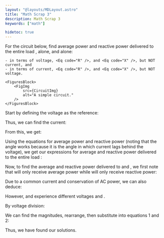 ```yaml
---
layout: "@layouts/MDLayout.astro"
title: "Math Scrap 3"
description: Math Scrap 3
keywords: ["math"]

hidetoc: true
---
```







<QuestionFrame>
    For the circuit below, find average power and reactive power delivered to the entire load <Eq code="\mathbf{Z} = R + jX" />, <Eq code="R" /> alone, and <Eq code="jX" /> alone:

    - in terms of voltage, <Eq code="R" />, and <Eq code="X" />, but NOT current, and
    - in terms of current, <Eq code="R" />, and <Eq code="X" />, but NOT voltage.

    <FiguresBlock>
        <FigImg
            src={CircuitImg}
            alt="A simple circuit."
        />
    </FiguresBlock>
</QuestionFrame>

Start by defining the voltage as the reference:

<DisplayLatex code="
    \mathbf{V} := V_m \phase{\ang{0}}
" />

Thus, we can find the current:

<DisplayLatex code="
    \frac{1}{\cos{\theta} + j \sin{\theta}}
        = \frac{1}{\cos{\theta} + j \sin{\theta}} \frac{\cos{\theta} - j \sin{\theta}}{\cos{\theta} - j \sin{\theta}}
        = \frac{\cos{\theta} - j \sin{\theta}}{\cos^2{\theta} + \sin^2{\theta}}
        = \cos{\theta} - j \sin{\theta}
        = \cos{(-\theta)} + j \sin{(-\theta)}
" />

<DisplayLatex code="
    \mathbf{I}
        = \frac{\mathbf{V}}{\mathbf{Z}}
        = \frac{V_m \phase{\ang{0}}}{\abs{\mathbf{Z}} \phase{\theta}}
        = \frac{V_m}{\abs{\mathbf{Z}}} \frac{1}{\cos{\theta} + j \sin{\theta}}
        %= \frac{V_m}{\abs{\mathbf{Z}}} \frac{1}{\cos{\theta} + j \sin{\theta}} \frac{\cos{\theta} - j \sin{\theta}}{\cos{\theta} - j \sin{\theta}}
        %= \frac{V_m}{\abs{\mathbf{Z}}} \frac{\cos{\theta} - j \sin{\theta}}{\cos^2{\theta} + \sin^2{\theta}}
        %= \frac{V_m}{\abs{\mathbf{Z}}} \frac{\cos{\theta} - j \sin{\theta}}{1}
        = \frac{V_m}{\abs{\mathbf{Z}}} \parens{\cos{(-\theta)} + j \sin{(-\theta)}}
        := I_m \phase{-\theta}
" />

From this, we get:

<GatherLatex code="
    \mathbf{V}
        = \mathbf{I} \mathbf{Z}
        \\
    V_m
        = \parens{R + jX} I_m \parens{\cos{\theta} - j \sin{\theta}}
        \\
    V_m \frac{1}{\cos{\theta} - j \sin{\theta}}
        = I_m \parens{R + jX}
        \\
    V_m \parens{\cos{\theta} + j \sin{\theta}}
        = I_m \parens{R + jX}
" />

<GatherLatex code="
    \mathbf{I}
        = \frac{\mathbf{V}}{\mathbf{Z}}
        \\
    I_m \parens{\cos{\theta} - j \sin{\theta}}
        = \frac{V_m}{R + jX}
        = \frac{V_m}{R + jX} \frac{R - jX}{R - jX}
        = \frac{V_m \parens{R - jX}}{R^2 + X^2}
" />

<AlignLatex code="
    V_m \cos{\theta} &= I_m R \\
    V_m \sin{\theta} &= I_m X \\
    I_m \cos{\theta} &= V_m \frac{R}{R^2 + X^2} \\
    I_m \sin{\theta} &= V_m \frac{X}{R^2 + X^2}
" />

Using the equations for average power and reactive power (noting that the angle <Eq code="\theta" /> works because it is the angle in which current lags behind the voltage), we get our expressions for average and reactive power delivered to the entire load <Eq code="\mathbf{Z}" />:

<DisplayLatex code="
    \boxed{
        P = \frac{1}{2} V_m I_m \cos{\theta}
    }
    \qquad
    \boxed{
        Q = \frac{1}{2} V_m I_m \sin{\theta}
    }
" />

<AlignatLatex eqcols={3} code="
    P_{\mathbf{Z}} &= \frac{1}{2} I_m \parens{I_m R} &
        \qquad & \Longrightarrow \qquad &
        P_{\mathbf{Z}} &= \frac{1}{2} I_m^2 R = I_{\text{rms}}^2 R
        \nonumber %\label{eq:z-avg-power-as-i-r-x}
        \\
    Q_{\mathbf{Z}} &= \frac{1}{2} I_m \parens{I_m X} &
        \qquad & \Longrightarrow \qquad &
        Q_{\mathbf{Z}} &= \frac{1}{2} I_m^2 X = I_{\text{rms}}^2 X
        \nonumber %\label{eq:z-rtv-power-as-i-r-x}
        \\
    P_{\mathbf{Z}} &= \frac{1}{2} V_m \parens{V_m \frac{R}{R^2 + X^2}} &
        \qquad & \Longrightarrow \qquad &
        P_{\mathbf{Z}} &= \frac{1}{2} V_m^2 \frac{R}{R^2 + X^2} = V_{\text{rms}}^2 \frac{R}{R^2 + X^2}
        \tag{1}
        \\
    Q_{\mathbf{Z}} &= \frac{1}{2} V_m \parens{V_m \frac{X}{R^2 + X^2}} &
        \qquad & \Longrightarrow \qquad &
        Q_{\mathbf{Z}} &= \frac{1}{2} V_m^2 \frac{X}{R^2 + X^2} = V_{\text{rms}}^2 \frac{X}{R^2 + X^2}
        \tag{2}
" />

Now, to find the average and reactive power delivered to <Eq code="R" /> and <Eq code="jX" />, we first note that <Eq code="R" /> will only receive average power while <Eq code="jX" /> will only receive reactive power:

<AlignLatex code="
    P_X &= 0 \\
    Q_R &= 0
" />

Due to a common current <Eq code="\mathbf{I}" /> and conservation of AC power, we can also deduce:

<AlignLatex code="
    P_R &= P_{\mathbf{Z}} = \frac{1}{2} I_m^2 R = I_{\text{rms}}^2 R \\
    Q_X &= Q_{\mathbf{Z}} = \frac{1}{2} I_m^2 X = I_{\text{rms}}^2 X
" />

However, <Eq code="R" /> and <Eq code="jX" /> experience different voltages <Eq code="\mathbf{V}_R := V_{Rm} \phase{\theta_R}" /> and <Eq code="\mathbf{V}_X := V_{Xm} \phase{\theta_X}" />.

By voltage division:

<AlignLatex code="
    \mathbf{V}_R
        &= \frac{R}{R + jX} \mathbf{V}
        = V_m \frac{R}{\mathbf{Z}}
        = V_m \frac{R}{\abs{\mathbf{Z}} \phase{\theta}}
        = V_m \frac{R}{\sqrt{R^2 + X^2} \parens{\cos{\theta} + j \sin{\theta}}}
        = V_m \frac{R}{\sqrt{R^2 + X^2}} \parens{\cos{(-\theta)} + j \sin{(-\theta)}}
        \\
    \mathbf{V}_X
        &= \frac{jX}{R + jX} \mathbf{V}
        = V_m \frac{jX}{\mathbf{Z}}
        = V_m \frac{jX}{\abs{\mathbf{Z}} \phase{\theta}}
        = V_m \frac{jX}{\sqrt{R^2 + X^2} \parens{\cos{\theta} + j \sin{\theta}}}
        = V_m \frac{X}{\sqrt{R^2 + X^2}} j \parens{\cos{(-\theta)} + j \sin{(-\theta)}}
" />

We can find the magnitudes, rearrange, then substitute into equations <Eqref>1</Eqref> and <Eqref>2</Eqref>:

<AlignatLatex eqcols={5} code="
    V_{Rm} &= V_m \frac{R}{\sqrt{R^2 + X^2}} &
        \qquad & \Longrightarrow \qquad &
        \frac{V_{Rm}^2}{R} &= V_m^2 \frac{R}{R^2 + X^2}
        \qquad & \Longrightarrow \qquad &
        P_R &= P_{\mathbf{Z}} = \frac{1}{2} V_m^2 \frac{R}{R^2 + X^2} = \frac{1}{2} \frac{V_{Rm}^2}{R} = \frac{V_{Rrms}^2}{R}
        \\
    V_{Xm} &= V_m \frac{X}{\sqrt{R^2 + X^2}} &
        \qquad & \Longrightarrow \qquad &
        \frac{V_{Xm}^2}{X} &= V_m^2 \frac{X}{R^2 + X^2}
        \qquad & \Longrightarrow \qquad &
        Q_X &= Q_{\mathbf{Z}} = \frac{1}{2} V_m^2 \frac{X}{R^2 + X^2} = \frac{1}{2} \frac{V_{Xm}^2}{X} = \frac{V_{Xrms}^2}{X}
" />

Thus, we have found our solutions.

